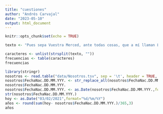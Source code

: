 ```yaml
---
title: "cuestiones"
author: "Andrés Carvajal"
date: "2023-05-10"
output: html_document
---
```


```r
knitr::opts_chunk$set(echo = TRUE)
```

```r
texto <- "Pues sepa Vuestra Merced, ante todas cosas, que a mí llaman Lázaro de Tormes, hijo de Tomé González y de Antona Pérez, naturales de Tejares, aldea de Salamanca. Mi nacimiento fue dentro del río Tormes, por la cual causa tomé el sobrenombre; y fue de esta manera: mi padre, que Dios perdone, tenía cargo de proveer una molienda de una aceña que está ribera de aquel río, en la cual fue molinero más de quince años; y, estando mi madre una noche en la aceña, preñada de mí, tomóle el parto y parióme allí. De manera que con verdad me puedo decir nacido en el río. Pues siendo yo niño de ocho años, achacaron a mi padre ciertas sangrías mal hechas en los costales de los que allí a moler venían, por lo cual fue preso, y confesó y no negó, y padeció persecución por justicia. Espero en Dios que está en la gloria, pues el Evangelio los llama bienaventurados. En este tiempo se hizo cierta armada contra moros, entre los cuales fue mi padre (que a la sazón estaba desterrado por el desastre ya dicho), con cargo de acemilero de un caballero que allá fue. Y con su señor, como leal criado, feneció su vida. Mi viuda madre, como sin marido y sin abrigo se viese, determinó arrimarse a los buenos por ser uno de ellos, y vínose a vivir a la ciudad y alquiló una casilla y metióse a guisar de comer a ciertos estudiantes, y lavaba la ropa a ciertos mozos de caballos del comendador de la Magdalena, de manera que fue frecuentando las caballerizas."

caracteres <- unlist(strsplit(texto, ""))
frecuencias <- table(caracteres)
frecuencias
```
```r
library(stringr)
nosotros <- read.table("data/Nosotros.tsv", sep = '\t', header = TRUE, fill = TRUE)
nosotros$FechaNac.DD.MM.YYY. <- str_replace_all(nosotros$FechaNac.DD.MM.YYY.,"-","/")
nosotros$FechaNac.DD.MM.YYY.
nosotros$FechaNac.DD.MM.YYY. <- as.Date(nosotros$FechaNac.DD.MM.YYY.,format="%d/%m/%Y")
str(nosotros$FechaNac.DD.MM.YYY.)
hoy <- as.Date("03/02/2021",format="%d/%m/%Y")
años <- round(sum(hoy- nosotros$FechaNac.DD.MM.YYY.)/365,3)
años
```

